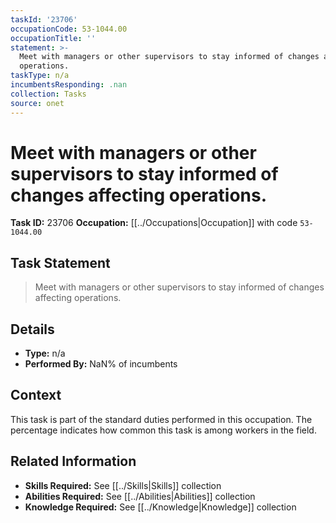 ```yaml
---
taskId: '23706'
occupationCode: 53-1044.00
occupationTitle: ''
statement: >-
  Meet with managers or other supervisors to stay informed of changes affecting
  operations.
taskType: n/a
incumbentsResponding: .nan
collection: Tasks
source: onet
---
```

# Meet with managers or other supervisors to stay informed of changes affecting operations.

**Task ID:** 23706
**Occupation:** [[../Occupations|Occupation]] with code `53-1044.00`

## Task Statement

> Meet with managers or other supervisors to stay informed of changes affecting operations.

## Details

- **Type:** n/a
- **Performed By:** NaN% of incumbents

## Context

This task is part of the standard duties performed in this occupation. The percentage indicates how common this task is among workers in the field.

## Related Information

- **Skills Required:** See [[../Skills|Skills]] collection
- **Abilities Required:** See [[../Abilities|Abilities]] collection
- **Knowledge Required:** See [[../Knowledge|Knowledge]] collection
